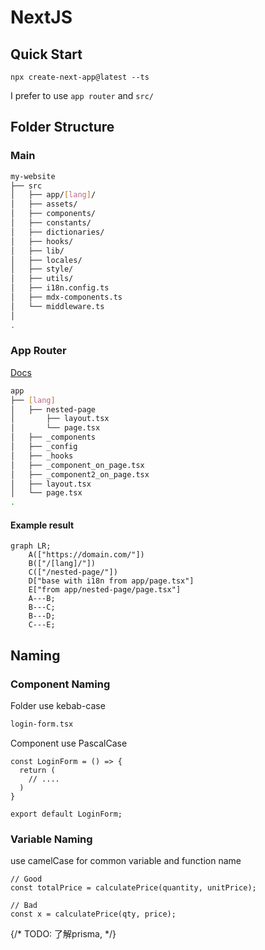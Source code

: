 # NextJS

## Quick Start

```shell
npx create-next-app@latest --ts
```

I prefer to use `app router` and `src/`


## Folder Structure

### Main

```bash
my-website
├── src
│   ├── app/[lang]/
│   ├── assets/
│   ├── components/
│   ├── constants/
│   ├── dictionaries/
│   ├── hooks/
│   ├── lib/
│   ├── locales/
│   ├── style/
│   ├── utils/
│   ├── i18n.config.ts
│   ├── mdx-components.ts
│   └── middleware.ts
│
.
```

### App Router

[Docs](https://nextjs.org/docs/app/building-your-application/routing)



```bash
app
├── [lang]
│   ├── nested-page
│       ├── layout.tsx
│       └── page.tsx
│   ├── _components
│   ├── _config
│   ├── _hooks
│   ├── _component_on_page.tsx
│   ├── _component2_on_page.tsx
│   ├── layout.tsx
│   └── page.tsx
.
```

#### Example result

```mermaid
graph LR;
    A(["https://domain.com/"])
    B(["/[lang]/"])
    C(["/nested-page/"])
    D["base with i18n from app/page.tsx"]
    E["from app/nested-page/page.tsx"]
    A---B;
    B---C;
    B---D;
    C---E;
```


## Naming

### Component Naming

Folder use kebab-case
```txt
login-form.tsx
```

Component use PascalCase

```tsx
const LoginForm = () => {
  return (
    // ....
  )
}

export default LoginForm;
```

### Variable Naming

use camelCase for common variable and function name

```tsx
// Good
const totalPrice = calculatePrice(quantity, unitPrice);

// Bad
const x = calculatePrice(qty, price);
```



{/* TODO: 了解prisma,  */}